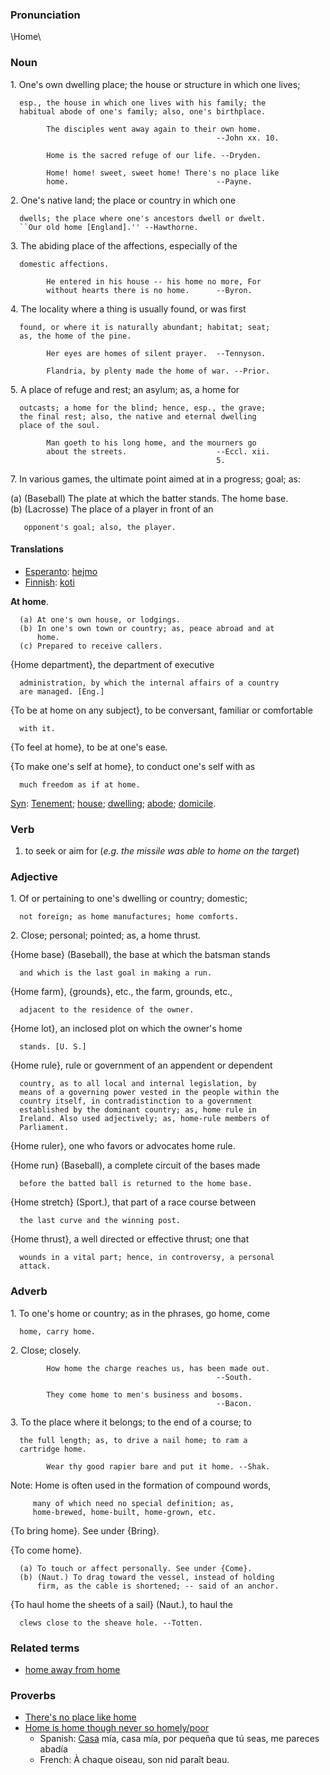 ===Pronunciation===
\Home\


===Noun===
1. One's own dwelling place; the house or structure in which one lives;
   esp., the house in which one lives with his family; the
   habitual abode of one's family; also, one's birthplace.

         The disciples went away again to their own home.
                                               --John xx. 10.

         Home is the sacred refuge of our life. --Dryden.

         Home! home! sweet, sweet home! There's no place like
         home.                                 --Payne.

2. One's native land; the place or country in which one
   dwells; the place where one's ancestors dwell or dwelt.
   ``Our old home [England].'' --Hawthorne.

3. The abiding place of the affections, especially of the
   domestic affections.

         He entered in his house -- his home no more, For
         without hearts there is no home.      --Byron.

4. The locality where a thing is usually found, or was first
   found, or where it is naturally abundant; habitat; seat;
   as, the home of the pine.

         Her eyes are homes of silent prayer.  --Tennyson.

         Flandria, by plenty made the home of war. --Prior.

5. A place of refuge and rest; an asylum; as, a home for
   outcasts; a home for the blind; hence, esp., the grave;
   the final rest; also, the native and eternal dwelling
   place of the soul.

         Man goeth to his long home, and the mourners go
         about the streets.                    --Eccl. xii.
                                               5.


7. In various games, the ultimate point aimed at in a progress; goal; as:

(a) (Baseball) The plate at which the batter stands. The home base.<br>
(b) (Lacrosse) The place of a player in front of an
    opponent's goal; also, the player.

====Translations====
*[[Esperanto]]: [[hejmo]]
*[[Finnish]]: [[koti]]

'''At home'''.
   (a) At one's own house, or lodgings.
   (b) In one's own town or country; as, peace abroad and at
       home.
   (c) Prepared to receive callers.

{Home department}, the department of executive
   administration, by which the internal affairs of a country
   are managed. [Eng.]

{To be at home on any subject}, to be conversant, familiar or comfortable
   with it.

{To feel at home}, to be at one's ease.

{To make one's self at home}, to conduct one's self with as
   much freedom as if at home.

[[Syn]]: [[Tenement]]; [[house]]; [[dwelling]]; [[abode]]; [[domicile]].

===Verb===

# to seek or aim for (''e.g. the missile was able to home on the target'')

===Adjective===

1. Of or pertaining to one's dwelling or country; domestic;
   not foreign; as home manufactures; home comforts.

2. Close; personal; pointed; as, a home thrust.

{Home base} (Baseball), the base at which the batsman stands
   and which is the last goal in making a run.

{Home farm}, {grounds}, etc., the farm, grounds, etc.,
   adjacent to the residence of the owner.

{Home lot}, an inclosed plot on which the owner's home
   stands. [U. S.]

{Home rule}, rule or government of an appendent or dependent
   country, as to all local and internal legislation, by
   means of a governing power vested in the people within the
   country itself, in contradistinction to a government
   established by the dominant country; as, home rule in
   Ireland. Also used adjectively; as, home-rule members of
   Parliament.

{Home ruler}, one who favors or advocates home rule.

{Home run} (Baseball), a complete circuit of the bases made
   before the batted ball is returned to the home base.

{Home stretch} (Sport.), that part of a race course between
   the last curve and the winning post.

{Home thrust}, a well directed or effective thrust; one that
   wounds in a vital part; hence, in controversy, a personal
   attack.

===Adverb===

1. To one's home or country; as in the phrases, go home, come
   home, carry home.

2. Close; closely.

         How home the charge reaches us, has been made out.
                                               --South.

         They come home to men's business and bosoms.
                                               --Bacon.

3. To the place where it belongs; to the end of a course; to
   the full length; as, to drive a nail home; to ram a
   cartridge home.

         Wear thy good rapier bare and put it home. --Shak.

Note: Home is often used in the formation of compound words,
      many of which need no special definition; as,
      home-brewed, home-built, home-grown, etc.

{To bring home}. See under {Bring}.

{To come home}.
   (a) To touch or affect personally. See under {Come}.
   (b) (Naut.) To drag toward the vessel, instead of holding
       firm, as the cable is shortened; -- said of an anchor.


{To haul home the sheets of a sail} (Naut.), to haul the
   clews close to the sheave hole. --Totten.

===Related terms===
*[[home away from home]]


===Proverbs===
*[[There's no place like home]] 
*[[Home is home though never so homely/poor]] 
**Spanish: [[Casa]] mía, casa mía, por pequeña que tú seas, me pareces abadía
**French: À chaque oiseau, son nid paraît beau.